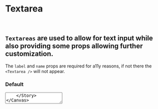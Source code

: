 
<Meta title="Atoms/Textarea" component={Textarea} />

# Textarea
<br />

## `Textareas` are used to allow for text input while also providing some props allowing further customization.

The `label` and `name` props are required for a11y reasons, if not there the `<Textarea />` will not appear.
<br />

### Default
<Canvas>
    <Story name="Default">
        <Textarea name="name" label="Label" />
    </Story>
</Canvas>

### With placeholder
<Canvas>
    <Story name="With placeholder">
        <Textarea name="name" label="Label" placeholder="placeholder" />
    </Story>
</Canvas>

### Required
<Canvas>
    <Story name="Required">
        <Textarea name="name" label="Label" placeholder="placeholder" required />
    </Story>
</Canvas>

### With default value
<Canvas>
    <Story name="With default value">
        <Textarea name="name" label="Label" defaultValue="default value" />
    </Story>
</Canvas>

### Read only
<Canvas>
    <Story name="Read only">
        <Textarea name="name" label="Label" defaultValue="default value" readOnly />
    </Story>
</Canvas>

### With hidden label (a11y)
<Canvas>
    <Story name="With hidden label (a11y)">
        <Textarea name="name" label="Label" hiddenLabel />
    </Story>
</Canvas>

### With error
<Canvas>
    <Story name="With error">
        <Textarea name="name" label="Label" error="This is required" />
    </Story>
</Canvas>

### Disabled
<Canvas>
    <Story name="Disabled">
        <Textarea name="name" label="Label" disabled />
    </Story>
</Canvas>

## Usage Example
```jsx
import Textarea from '@appdirect/sfb-theme-components/src/atoms/textarea/Textarea'

<Textarea
    name="name"
    label="label"
    defaultValue="default value"
    error="This is required"
    disabled
    readOnly
    hiddenLabel
/>

```

## Props
<ArgsTable of={Textarea} />

